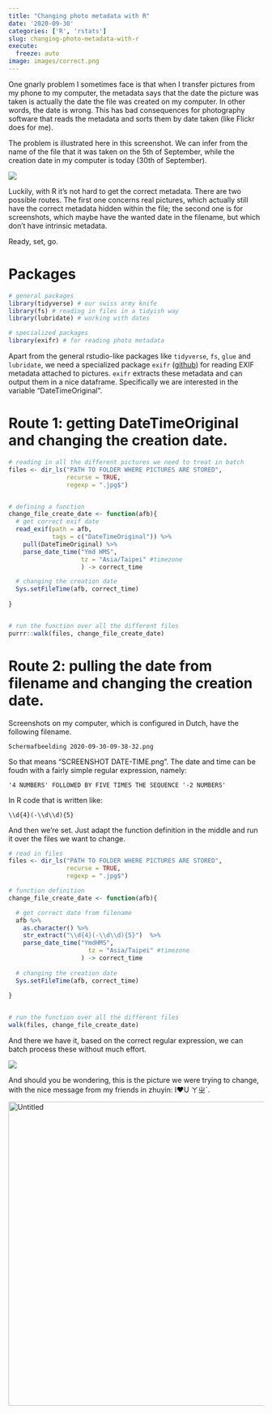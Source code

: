 ```yaml
---
title: "Changing photo metadata with R"
date: '2020-09-30'
categories: ['R', 'rstats']
slug: changing-photo-metadata-with-r
execute:
  freeze: auto
image: images/correct.png
---
```


One gnarly problem I sometimes face is that when I transfer pictures from my phone to my computer, the metadata says that the date the picture was taken is actually the date the file was created on my computer. 
In other words, the date is wrong.
This has bad consequences for photography software that reads the metadata and sorts them by date taken (like Flickr does for me).

The problem is illustrated here in this screenshot. 
We can infer from the name of the file that it was taken on the 5th of September, while the creation date in my computer is today (30th of September).

![](images/dateproblems.png)

Luckily, with R it's not hard to get the correct metadata.
There are two possible routes. 
The first one concerns real pictures, which actually still have the correct metadata hidden within the file; 
the second one is for screenshots, which maybe have the wanted date in the filename, but which don't have intrinsic metadata.

Ready, set, go.

# Packages

```r
# general packages
library(tidyverse) # our swiss army knife
library(fs) # reading in files in a tidyish way
library(lubridate) # working with dates 

# specialized packages
library(exifr) # for reading photo metadata
```

Apart from the general rstudio-like packages like `tidyverse`, `fs`, `glue` and `lubridate`, we need a specialized package `exifr` ([github](https://github.com/paleolimbot/exifr)) for reading EXIF metadata attached to pictures.
`exifr` extracts these metadata and can output them in a nice dataframe.
Specifically we are interested in the variable "DateTimeOriginal". 

# Route 1: getting DateTimeOriginal and changing the creation date.

```r
# reading in all the different pictures we need to treat in batch
files <- dir_ls("PATH TO FOLDER WHERE PICTURES ARE STORED",
                recurse = TRUE,
                regexp = ".jpg$")


# defining a function
change_file_create_date <- function(afb){
  # get correct exif date
  read_exif(path = afb,
            tags = c("DateTimeOriginal")) %>%
    pull(DateTimeOriginal) %>%
    parse_date_time("Ymd HMS", 
                    tz = "Asia/Taipei" #timezone
                    ) -> correct_time

  # changing the creation date
  Sys.setFileTime(afb, correct_time)
  
}


# run the function over all the different files
purrr::walk(files, change_file_create_date)
```

# Route 2: pulling the date from filename and changing the creation date.

Screenshots on my computer, which is configured in Dutch, have the following filename.

````Schermafbeelding 2020-09-30-09-38-32.png````

So that means "SCREENSHOT DATE-TIME.png". The date and time can be foudn with a fairly simple regular expression, namely: 

````'4 NUMBERS' FOLLOWED BY FIVE TIMES THE SEQUENCE '-2 NUMBERS'````

In R code that is written like:

````\\d{4}(-\\d\\d){5}````

And then we're set. 
Just adapt the function definition in the middle and run it over the files we want to change.

```r
# read in files
files <- dir_ls("PATH TO FOLDER WHERE PICTURES ARE STORED",
                recurse = TRUE,
                regexp = ".jpg$")

# function definition
change_file_create_date <- function(afb){

  # get correct date from filename
  afb %>%
    as.character() %>%
    str_extract("\\d{4}(-\\d\\d){5}")  %>%
    parse_date_time("YmdHMS", 
                      tz = "Asia/Taipei" #timezone
                    ) -> correct_time
  
  # changing the creation date
  Sys.setFileTime(afb, correct_time)
  
}


# run the function over all the different files
walk(files, change_file_create_date)
```

And there we have it, based on the correct regular expression, we can batch process these without much effort.

![](images/correct.png)

And should you be wondering, this is the picture we were trying to change, with the nice message from my friends in zhuyin: I❤️U ㄚㄓˋ.

<a data-flickr-embed="true" href="https://www.flickr.com/photos/86097314@N03/50364643777/in/datetaken/" title="Untitled"><img src="https://live.staticflickr.com/65535/50364643777_3813722e61_4k.jpg" width="800" height="600" alt="Untitled"></a><script async src="//embedr.flickr.com/assets/client-code.js" charset="utf-8"></script>